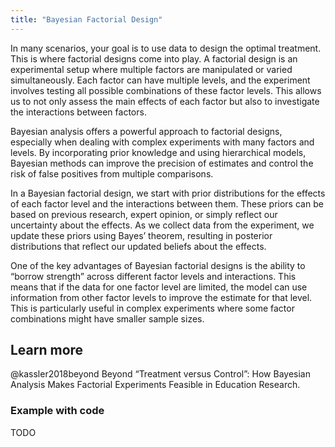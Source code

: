 ```yaml
---
title: "Bayesian Factorial Design"
---
```


In many scenarios, your goal is to use data to design the optimal treatment.
This is where factorial designs come into play. A factorial design is an
experimental setup where multiple factors are manipulated or varied
simultaneously. Each factor can have multiple levels, and the experiment
involves testing all possible combinations of these factor levels. This allows
us to not only assess the main effects of each factor but also to investigate
the interactions between factors.

Bayesian analysis offers a powerful approach to factorial designs, especially
when dealing with complex experiments with many factors and levels. By
incorporating prior knowledge and using hierarchical models, Bayesian methods
can improve the precision of estimates and control the risk of false positives
from multiple comparisons.

In a Bayesian factorial design, we start with prior distributions for the
effects of each factor level and the interactions between them. These priors can
be based on previous research, expert opinion, or simply reflect our uncertainty
about the effects. As we collect data from the experiment, we update these
priors using Bayes' theorem, resulting in posterior distributions that reflect
our updated beliefs about the effects.

One of the key advantages of Bayesian factorial designs is the ability to
"borrow strength" across different factor levels and interactions. This means
that if the data for one factor level are limited, the model can use information
from other factor levels to improve the estimate for that level. This is
particularly useful in complex experiments where some factor combinations might
have smaller sample sizes.

::: {.callout-tip}
## Learn more
@kassler2018beyond Beyond “Treatment versus Control”: How Bayesian Analysis Makes Factorial Experiments Feasible in Education Research.
::: 

### Example with code

TODO